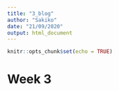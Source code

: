 ```yaml
---
title: "3_blog"
author: "Sakiko"
date: "21/09/2020"
output: html_document
---
```


```r
knitr::opts_chunk$set(echo = TRUE)
```

# Week 3
